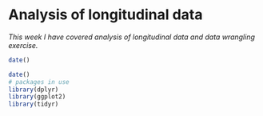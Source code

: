 # Analysis of longitudinal data # 

*This week I have covered  analysis of longitudinal data and data wrangling exercise. *

```r
date()
```


```r
date()
# packages in use
library(dplyr)
library(ggplot2)
library(tidyr)
```

